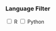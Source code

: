 ### Language Filter

<div id="code-filters" class="tag-filter-container">
  <label><input type="checkbox" value="r"> R</label>
  <label><input type="checkbox" value="python"> Python</label>
</div>

